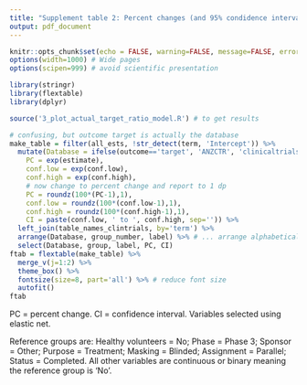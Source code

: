 ---
title: "Supplement table 2: Percent changes (and 95% condidence intervals) in the ratio of the target to actual sample size."
output: pdf_document
---
  
```{r, include=FALSE}
knitr::opts_chunk$set(echo = FALSE, warning=FALSE, message=FALSE, error=FALSE, comment='', dpi=400)
options(width=1000) # Wide pages
options(scipen=999) # avoid scientific presentation

library(stringr)
library(flextable)
library(dplyr)

source('3_plot_actual_target_ratio_model.R') # to get results
```

\thispagestyle{empty} 


```{r}
# confusing, but outcome target is actually the database
make_table = filter(all_ests, !str_detect(term, 'Intercept')) %>%  
  mutate(Database = ifelse(outcome=='target', 'ANZCTR', 'clinicaltrials.gov'),
    PC = exp(estimate),
    conf.low = exp(conf.low),
    conf.high = exp(conf.high),
    # now change to percent change and report to 1 dp
    PC = roundz(100*(PC-1),1),
    conf.low = roundz(100*(conf.low-1),1),
    conf.high = roundz(100*(conf.high-1),1),
    CI = paste(conf.low, ' to ', conf.high, sep='')) %>%
  left_join(table_names_clintrials, by='term') %>%
  arrange(Database, group_number, label) %>% # ... arrange alphabetically
  select(Database, group, label, PC, CI) 
ftab = flextable(make_table) %>%
  merge_v(j=1:2) %>%
  theme_box() %>%
  fontsize(size=8, part='all') %>% # reduce font size
  autofit()
ftab
```

PC = percent change. CI = confidence interval. Variables selected using elastic net.

Reference groups are: Healthy volunteers = No; Phase = Phase 3; Sponsor = Other; Purpose = Treatment; Masking = Blinded; Assignment = Parallel; Status = Completed. All other variables are continuous or binary meaning the reference group is 'No'. 
